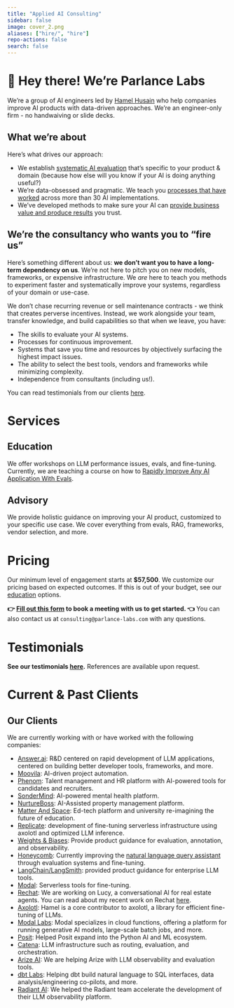 ```yaml
---
title: "Applied AI Consulting"
sidebar: false
image: cover_2.png
aliases: ["hire/", "hire"]
repo-actions: false
search: false
---
```


# 👋 Hey there! We're Parlance Labs

We're a group of AI engineers led by [Hamel Husain](https://hamel.dev) who help companies improve AI products with data-driven approaches. We're an engineer-only firm - no handwaiving or slide decks.

## What we're about

Here's what drives our approach:

- We establish [systematic AI evaluation](https://hamel.dev/blog/posts/evals/) that's specific to your product & domain (because how else will you know if your AI is doing anything useful?)
- We're data-obsessed and pragmatic. We teach you [processes that have worked](https://hamel.dev/blog/posts/field-guide/) across more than 30 AI implementations.
- We've developed methods to make sure your AI can [provide business value and produce results](https://hamel.dev/blog/posts/llm-judge/) you trust.
  
## We're the consultancy who wants you to "fire us"

Here's something different about us: **we don't want you to have a long-term dependency on us**. We're not here to pitch you on new models, frameworks, or expensive infrastructure. We *are* here to teach you methods to experiment faster and systematically improve your systems, regardless of your domain or use-case.

We don't chase recurring revenue or sell maintenance contracts - we think that creates perverse incentives.  Instead, we work alongside your team, transfer knowledge, and build capabilities so that when we leave, you have:

- The skills to evaluate your AI systems.
- Processes for continuous improvement.
- Systems that save you time and resources by objectively surfacing the highest impact issues.
- The ability to select the best tools, vendors and frameworks while minimizing complexity.
- Independence from consultants (including us!).

You can read testimonials from our clients [here](https://parlance-labs.com/#heres-what-our-clients-are-saying).

# Services

## Education

We offer workshops on LLM performance issues, evals, and fine-tuning. Currently, we are teaching a course on how to [Rapidly Improve Any AI Application With Evals](https://maven.com/parlance-labs/evals).

## Advisory

We provide holistic guidance on improving your AI product, customized to your specific use case.  We cover everything from evals, RAG, frameworks, vendor selection, and more.

# Pricing

Our minimum level of engagement starts at **$57,500**.  We customize our pricing based on expected outcomes.  If this is out of your budget, see our [education](#education) options.

**👉 [Fill out this form](https://form.typeform.com/to/M8f89mlM) to book a meeting with us to get started. 👈**  You can also contact us at `consulting@parlance-labs.com` with any questions.

# Testimonials

<!-- We helped Rechat build [Lucy](https://help.rechat.com/guides/lucy), a conversational AI for real estate agents:

<div style="padding:56.25% 0 0 0;position:relative;"><iframe src="https://player.vimeo.com/video/989102642?badge=0&amp;autopause=0&amp;player_id=0&amp;app_id=58479" frameborder="0" allow="autoplay; fullscreen; picture-in-picture; clipboard-write" style="position:absolute;top:0;left:0;width:100%;height:100%;" title="Parlance Labs Testimonial Rechat"></iframe></div><script src="https://player.vimeo.com/api/player.js"></script> -->

**See our testimonials [here](index.qmd#heres-what-our-clients-are-saying).**  References are available upon request.

# Current & Past Clients

::: {.callout-tip}
## Our Clients

We are currently working with or have worked with the following companies:

- [Answer.ai](https://www.answer.ai/): R&D centered on rapid development of LLM applications, centered on building better developer tools, frameworks, and more.
- [Moovila](https://www.moovila.com/): AI-driven project automation.
- [Phenom](https://www.phenom.com/): Talent management and HR platform with AI-powered tools for candidates and recruiters.
- [SonderMind](https://www.sondermind.com/): AI-powered mental health platform.
- [NurtureBoss](https://nurtureboss.io/): AI-Assisted property management platform.
- [Matter And Space](https://matterandspace.com/): Ed-tech platform and university re-imagining the future of education.
- [Replicate](https://replicate.com/): development of fine-tuning serverless infrastructure using axolotl and optimized LLM inference.
- [Weights & Biases](https://wandb.ai/site): Provide product guidance for evaluation, annotation, and observability.
- [Honeycomb](https://www.honeycomb.io/): Currently improving the [natural language query assistant](https://www.honeycomb.io/blog/introducing-query-assistant) through evaluation systems and fine-tuning.
- [LangChain/LangSmith](https://www.langchain.com): provided product guidance for enterprise LLM tools.
- [Modal](https://modal.com/): Serverless tools for fine-tuning.
- [Rechat](https://rechat.com/): We are working on Lucy, a conversational AI for real estate agents. You can read about my recent work on Rechat [here](https://hamel.dev/blog/posts/evals/).
- [Axolotl](https://github.com/OpenAccess-AI-Collective/axolotl): Hamel is a core contributor to axolotl, a library for efficient fine-tuning of LLMs.
- [Modal Labs](https://modal.com/): Modal specializes in cloud functions, offering a platform for running generative AI models, large-scale batch jobs, and more.
- [Posit](https://posit.co/): Helped Posit expand into the Python AI and ML ecosystem.
- [Catena](https://www.catena.xyz/): LLM infrastructure such as routing, evaluation, and orchestration.
- [Arize AI](https://arize.com/llm/): We are helping Arize with LLM observability and evaluation tools.
- [dbt Labs](getdbt.com): Helping dbt build natural language to SQL interfaces, data analysis/engineering co-pilots, and more.
- [Radiant AI](https://radiantai.com/): We helped the Radiant team accelerate the development of their LLM observability platform.
:::

